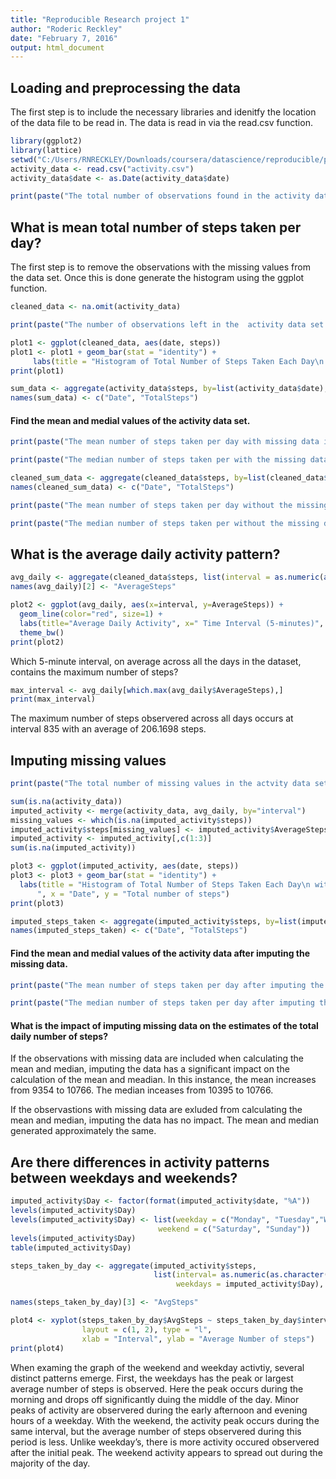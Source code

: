 ```yaml
---
title: "Reproducible Research project 1"
author: "Roderic Reckley"
date: "February 7, 2016"
output: html_document
---
```



## Loading and preprocessing the data
The first step is to include the necessary libraries and idenitfy the location of the data file to be read in.
The data is read in via the read.csv function.
```r
library(ggplot2)
library(lattice)
setwd("C:/Users/RNRECKLEY/Downloads/coursera/datascience/reproducible/project1")
activity_data <- read.csv("activity.csv")
activity_data$date <- as.Date(activity_data$date)
```


```r
print(paste("The total number of observations found in the activity data set is : ", nrow(activity_data)))
```



## What is mean total number of steps taken per day?
The first step is to remove the observations with the missing values from the data set.
Once this is done generate the histogram using the ggplot function.

```r
cleaned_data <- na.omit(activity_data)
```

```r
print(paste("The number of observations left in the  activity data set after removing those with missing values is : ", nrow(cleaned_data)))
```



```r
plot1 <- ggplot(cleaned_data, aes(date, steps)) 
plot1 <- plot1 + geom_bar(stat = "identity") +
     labs(title = "Histogram of Total Number of Steps Taken Each Day\n with missing values removed", x = "Date", y = "Total number of steps")
print(plot1)
```

```r
sum_data <- aggregate(activity_data$steps, by=list(activity_data$date), FUN=sum, na.rm=TRUE)
names(sum_data) <- c("Date", "TotalSteps")
```


#### Find the mean and medial values of the activity data set.
```r
print(paste("The mean number of steps taken per day with missing data is ", round(mean(sum_data$TotalSteps))))

print(paste("The median number of steps taken per with the missing data is ", round(median(sum_data$TotalSteps))))
```


```r
cleaned_sum_data <- aggregate(cleaned_data$steps, by=list(cleaned_data$date), FUN=sum, na.rm=TRUE)
names(cleaned_sum_data) <- c("Date", "TotalSteps")
```

```r
print(paste("The mean number of steps taken per day without the missing data is ", round(mean(cleaned_sum_data$TotalSteps))))

print(paste("The median number of steps taken per without the missing data is ", round(median(cleaned_sum_data$TotalSteps))))
```




## What is the average daily activity pattern?
```r
avg_daily <- aggregate(cleaned_data$steps, list(interval = as.numeric(as.character(cleaned_data$interval))), FUN = "mean")
names(avg_daily)[2] <- "AverageSteps"

```


```r
plot2 <- ggplot(avg_daily, aes(x=interval, y=AverageSteps)) +   
  geom_line(color="red", size=1) +  
  labs(title="Average Daily Activity", x=" Time Interval (5-minutes)", y="Number of steps") +  
  theme_bw()
print(plot2)

```

Which 5-minute interval, on average across all the days in the dataset, contains the maximum number of steps?

```r
max_interval <- avg_daily[which.max(avg_daily$AverageSteps),]
print(max_interval)
```

The maximum number of steps observered across all days occurs at interval 835 with an average of 206.1698 steps.

## Imputing missing values

```r
print(paste("The total number of missing values in the actvity data set is ", sum(is.na(activity_data))))
```

```r
sum(is.na(activity_data))
imputed_activity <- merge(activity_data, avg_daily, by="interval")
missing_values <- which(is.na(imputed_activity$steps))
imputed_activity$steps[missing_values] <- imputed_activity$AverageSteps[missing_values]
imputed_activity <- imputed_activity[,c(1:3)]
sum(is.na(imputed_activity))

```



```r
plot3 <- ggplot(imputed_activity, aes(date, steps)) 
plot3 <- plot3 + geom_bar(stat = "identity") +
  labs(title = "Histogram of Total Number of Steps Taken Each Day\n with missing value replaced by mean
      ", x = "Date", y = "Total number of steps")
print(plot3)

```

```r
imputed_steps_taken <- aggregate(imputed_activity$steps, by=list(imputed_activity$date), FUN=sum)
names(imputed_steps_taken) <- c("Date", "TotalSteps")

```

#### Find the mean and medial values of the activity data after imputing the missing data.
```r
print(paste("The mean number of steps taken per day after imputing the missing data is ", round(mean(imputed_steps_taken$TotalSteps))))

print(paste("The median number of steps taken per day after imputing the missing data is ", round(median(imputed_steps_taken$TotalSteps))))

```
#### What is the impact of imputing missing data on the estimates of the total daily number of steps?
  If the observations with missing data are included when calculating the mean and median, imputing the data has a significant impact on the calculation of the mean and meadian. In this instance, the mean increases from 
9354 to 10766. The median inceases from 10395 to 10766.

  If the observastions with missing data are exluded from calculating the mean and median, imputing the data has no impact. The mean and median generated approximately the same. 



## Are there differences in activity patterns between weekdays and weekends?
```r
imputed_activity$Day <- factor(format(imputed_activity$date, "%A"))
levels(imputed_activity$Day)
levels(imputed_activity$Day) <- list(weekday = c("Monday", "Tuesday","Wednesday","Thursday", "Friday"),
                                 weekend = c("Saturday", "Sunday"))
levels(imputed_activity$Day)
table(imputed_activity$Day)

steps_taken_by_day <- aggregate(imputed_activity$steps,
                                list(interval= as.numeric(as.character(imputed_activity$interval)),
                                     weekdays = imputed_activity$Day), FUN = "mean")

names(steps_taken_by_day)[3] <- "AvgSteps"


```



```r
plot4 <- xyplot(steps_taken_by_day$AvgSteps ~ steps_taken_by_day$interval | steps_taken_by_day$weekdays, 
                layout = c(1, 2), type = "l", 
                xlab = "Interval", ylab = "Average Number of steps")
print(plot4)
```

   When examing the graph of the weekend and weekday activtiy, several distinct patterns emerge. 
 First, the weekdays has the peak or largest average number of steps is observed. Here the peak occurs during 
 the morning and drops off significantly duing the middle of the day. Minor peaks of activity are observered during the early afternoon and evening hours of a weekday. With the weekend, the activity peak occurs during the same interval, but the average number of steps observered during this period is less. Unlike weekday's, there is more activity occured observered after the initial peak. The weekend activity appears to spread out during the majority of the day.



